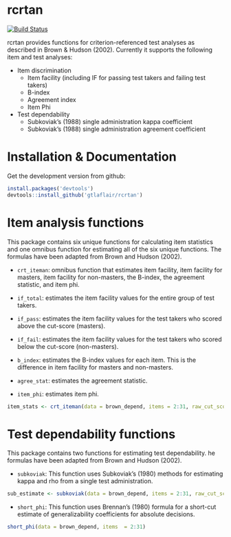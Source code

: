 # rcrtan

[![Build Status](https://travis-ci.org/gtlaflair/rcrtan.svg?branch=master)](https://travis-ci.org/gtlaflair/rcrtan)

rcrtan provides functions for criterion-referenced test analyses as described in Brown & Hudson (2002). Currently it supports the following item and test analyses:

* Item discrimination
     + Item facility (including IF for passing test takers and failing test takers)
     + B-index
     + Agreement index
     + Item Phi
  
* Test dependability
     + Subkoviak's (1988) single administration kappa coefficient
     + Subkoviak's (1988) single administration agreement coefficient

# Installation & Documentation

Get the development version from github:

```R
install.packages('devtools')
devtools::install_github('gtlaflair/rcrtan')
```
# Item analysis functions

This package contains six unique functions for calculating item statistics and one omnibus function for estimating all of the six unique functions. The formulas have been adapted from Brown and Hudson (2002).

* `crt_iteman`: omnibus function that estimates item facility, item facility for masters, item facility for non-masters, the B-index, the agreement statistic, and item phi.

* `if_total`: estimates the item facility values for the entire group of test takers.

<!-- _k_ is the total number of dichotomously score items on a test.  -->

<!-- $$\frac{\sum_{i=1}^k X_{i}}{k}$$ -->

* `if_pass`: estimates the item facility values for the test takers who scored above the cut-score (masters).

<!-- $$if\_pass = \frac{\sum_{i=1}^k X_{i_{masters}}}{k}$$ -->

* `if_fail`: estimates the item facility values for the test takers who scored below the cut-score (non-masters).

<!-- $$if\_fail = \frac{\sum_{i=1}^k X_{i_{non-masters}}}{k}$$ -->

* `b_index`: estimates the B-index values for each item. This is the difference in item facility for masters and non-masters.

<!-- $$b\_index = if\_pass - if\_fail$$ -->

* `agree_stat`: estimates the agreement statistic. 

<!-- _P_~iT~ is the proportion ot test takers who passed the test and answered the item correctly. _Q_~i~ is the propotion of test takers who answered the item incorrectly. _P_~T~ is the proportion of test takers who passed the test. -->

<!-- $$agree\_stat = 2 * P_{iT} + Q_{i} - P_{T}$$ -->

* `item_phi`: estimates item phi. 

<!-- _P_~iT~ is the proportion ot test takers who passed the test and answered the item correctly. _P_~i~ is the proportion of test takers who answered the item correctly. _P_~T~ is the proportion of test takers who passed the test. _Q_~i~ is the proportion of test takers who answered the item incorrectly. _Q_~T~ is the proportion of examinees who failed the test. -->

<!-- $$item\_phi = P_{iT} - P_{i} * P_{T} /  \sqrt{P_{i} * Q_{i} * P_{T} * Q_{T}}$$ -->

```r
item_stats <- crt_iteman(data = brown_depend, items = 2:31, raw_cut_score = 21, scale = 'raw')
```

# Test dependability functions

This package contains two functions for estimating test dependability. he formulas have been adapted from Brown and Hudson (2002).

* `subkoviak`: This function uses Subkoviak's (1980) methods for estimating kappa and rho from a single test administration.

<!-- _z_ is the standardized cut-score. _c_ is the raw cut-score. _M_ is the mean of the raw test scores. _S_ is the standard deviation of the raw test scores, and 0.5 is a constant adjustment factor. This function uses the _z_ cut-score and an estimate of coefficient reliability, both rounded to the nearest $\frac{1}{10}$, in order to look up the single-test administration $\kappa$ and $\rho$ estimates. -->

<!-- $$ z = \frac{c - 0.5 - M}{S} $$ -->

```r
sub_estimate <- subkoviak(data = brown_depend, items = 2:31, raw_cut_score = 21, look_up = FALSE)

```

* `short_phi`: This function uses Brennan's (1980) formula for a short-cut estimate of generalizability coefficients for absolute decisions. 

<!-- _n_ is the number of test takers. _k_ is the number of items on the test. _M_~p~ is the mean of the total scores divided by the number of items. _S_~p~^2^ is the variance of the total scores divided by the number of items. $\alpha$ is the coefficient alpha reliability estimate. -->

<!-- $$ \phi = \frac{\frac{n * S_{p}^2}{n - 1} * \alpha}{\frac{n * S_{p}^2}{n - 1} * \alpha + \frac{M_{p} * (1 - M_{p}) - S_{p}^2}{k-1}}$$ -->

```r
short_phi(data = brown_depend, items  = 2:31)
```
